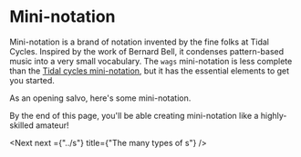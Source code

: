 # Mini-notation


Mini-notation is a brand of notation invented by the fine folks at Tidal Cycles. Inspired by the work of Bernard Bell, it condenses pattern-based music into a very small vocabulary.  The `wags` mini-notation is less complete than the [Tidal cycles mini-notation](https://tidalcycles.org/docs/reference/mini_notation/), but it has the essential elements to get you started.

As an opening salvo, here's some mini-notation.

<Player player={openingSalvoMain} code={openingSalvo} />

By the end of this page, you'll be able creating mini-notation like a highly-skilled amateur!

<Next next ={"../s"} title={"The many types of s"} />